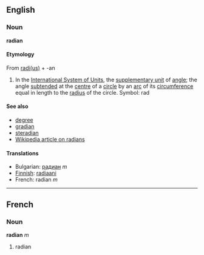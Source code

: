 ==English==
===Noun===
'''radian'''

====Etymology====

From [[radius|radi(us)]] + -an

#In the [[International System of Units]], the [[supplementary unit]] of [[angle]]; the angle [[subtend]]ed at the [[centre]] of a [[circle]] by an [[arc]] of its [[circumference]] equal in length to the [[radius]] of the circle.  Symbol: rad

====See also====
*[[degree]]
*[[gradian]]
*[[steradian]]
*[[en:radian|Wikipedia article on radians]]

====Translations====
*Bulgarian: [[радиан]] ''m''
*[[Finnish]]: [[radiaani]]
*French: radian ''m''

----

==French==
===Noun===
'''radian''' ''m''

#radian